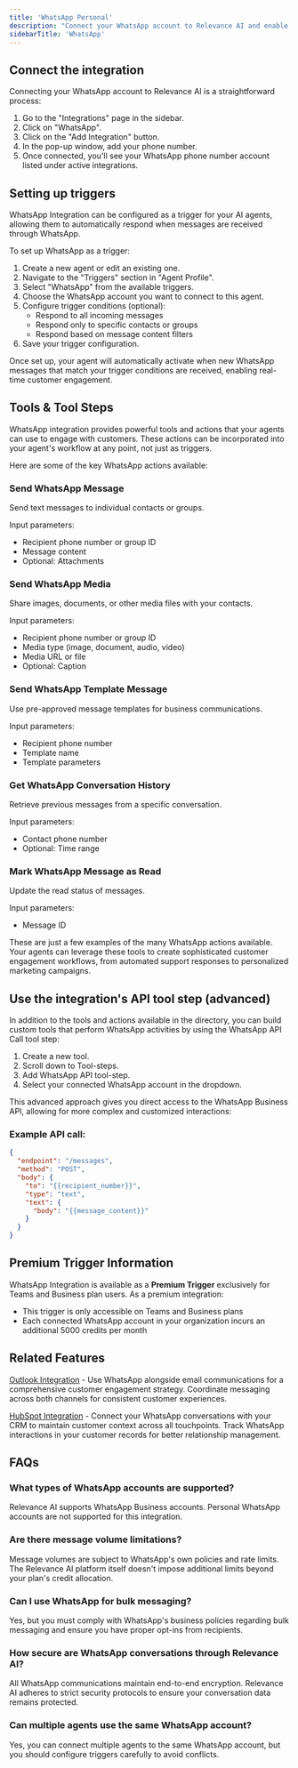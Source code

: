 ```yaml
---
title: 'WhatsApp Personal'
description: "Connect your WhatsApp account to Relevance AI and enable your agents to communicate directly with customers through one of the world's most popular messaging platforms."
sidebarTitle: 'WhatsApp'
---
```


## Connect the integration

Connecting your WhatsApp account to Relevance AI is a straightforward process:

1. Go to the "Integrations" page in the sidebar.
2. Click on "WhatsApp".
3. Click on the "Add Integration" button.
4. In the pop-up window, add your phone number.
5. Once connected, you'll see your WhatsApp phone number account listed under active integrations.

## Setting up triggers

WhatsApp Integration can be configured as a trigger for your AI agents, allowing them to automatically respond when messages are received through WhatsApp.

To set up WhatsApp as a trigger:

1. Create a new agent or edit an existing one.
2. Navigate to the "Triggers" section in "Agent Profile".
3. Select "WhatsApp" from the available triggers.
4. Choose the WhatsApp account you want to connect to this agent.
5. Configure trigger conditions (optional):
   - Respond to all incoming messages
   - Respond only to specific contacts or groups
   - Respond based on message content filters
6. Save your trigger configuration.

Once set up, your agent will automatically activate when new WhatsApp messages that match your trigger conditions are received, enabling real-time customer engagement.

## Tools & Tool Steps

WhatsApp integration provides powerful tools and actions that your agents can use to engage with customers. These actions can be incorporated into your agent's workflow at any point, not just as triggers.

Here are some of the key WhatsApp actions available:

### Send WhatsApp Message
Send text messages to individual contacts or groups.

Input parameters:
- Recipient phone number or group ID
- Message content
- Optional: Attachments

### Send WhatsApp Media

Share images, documents, or other media files with your contacts.

Input parameters:
- Recipient phone number or group ID
- Media type (image, document, audio, video)
- Media URL or file
- Optional: Caption

### Send WhatsApp Template Message
Use pre-approved message templates for business communications.

Input parameters:
- Recipient phone number
- Template name
- Template parameters

### Get WhatsApp Conversation History
Retrieve previous messages from a specific conversation.

Input parameters:
- Contact phone number
- Optional: Time range

### Mark WhatsApp Message as Read
Update the read status of messages.

Input parameters:
- Message ID

These are just a few examples of the many WhatsApp actions available. Your agents can leverage these tools to create sophisticated customer engagement workflows, from automated support responses to personalized marketing campaigns.

## Use the integration's API tool step (advanced)

In addition to the tools and actions available in the directory, you can build custom tools that perform WhatsApp activities by using the WhatsApp API Call tool step:

1. Create a new tool.
2. Scroll down to Tool-steps.
3. Add WhatsApp API tool-step.
4. Select your connected WhatsApp account in the dropdown.

This advanced approach gives you direct access to the WhatsApp Business API, allowing for more complex and customized interactions:

### Example API call:
```json
{
  "endpoint": "/messages",
  "method": "POST",
  "body": {
    "to": "{{recipient_number}}",
    "type": "text",
    "text": {
      "body": "{{message_content}}"
    }
  }
}
```

## Premium Trigger Information

WhatsApp Integration is available as a **Premium Trigger** exclusively for Teams and Business plan users. As a premium integration:

- This trigger is only accessible on Teams and Business plans
- Each connected WhatsApp account in your organization incurs an additional 5000 credits per month

## Related Features

[Outlook Integration](https://relevanceai.com/docs/integrations/outlook) - Use WhatsApp alongside email communications for a comprehensive customer engagement strategy. Coordinate messaging across both channels for consistent customer experiences.

[HubSpot Integration](https://relevanceai.com/docs/integrations/hubspot) - Connect your WhatsApp conversations with your CRM to maintain customer context across all touchpoints. Track WhatsApp interactions in your customer records for better relationship management.

## FAQs

### What types of WhatsApp accounts are supported?
Relevance AI supports WhatsApp Business accounts. Personal WhatsApp accounts are not supported for this integration.

### Are there message volume limitations?
Message volumes are subject to WhatsApp's own policies and rate limits. The Relevance AI platform itself doesn't impose additional limits beyond your plan's credit allocation.

### Can I use WhatsApp for bulk messaging?
Yes, but you must comply with WhatsApp's business policies regarding bulk messaging and ensure you have proper opt-ins from recipients.

### How secure are WhatsApp conversations through Relevance AI?
All WhatsApp communications maintain end-to-end encryption. Relevance AI adheres to strict security protocols to ensure your conversation data remains protected.

### Can multiple agents use the same WhatsApp account?
Yes, you can connect multiple agents to the same WhatsApp account, but you should configure triggers carefully to avoid conflicts.